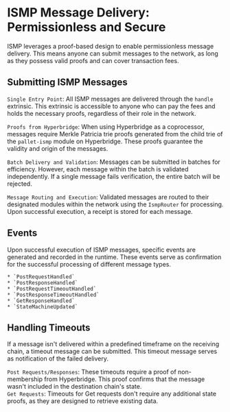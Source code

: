 # ISMP Message Delivery: Permissionless and Secure
ISMP leverages a proof-based design to enable permissionless message delivery. This means anyone can submit messages to the network, as long as they possess valid proofs and can cover transaction fees.

## Submitting ISMP Messages
`Single Entry Point`: All ISMP messages are delivered through the `handle` extrinsic. This extrinsic is accessible to anyone who can pay the fees and holds the necessary proofs, regardless of their role in the network.  

`Proofs from Hyperbridge`: When using Hyperbridge as a coprocessor, messages require Merkle Patricia trie proofs generated from the child trie of the `pallet-ismp` module on Hyperbridge. These proofs guarantee the validity and origin of the messages.  

`Batch Delivery and Validation`: Messages can be submitted in batches for efficiency. However, each message within the batch is validated independently. If a single message fails verification, the entire batch will be rejected.  

`Message Routing and Execution`: Validated messages are routed to their designated modules within the network using the `IsmpRouter` for processing. Upon successful execution, a receipt is stored for each message.  

## Events 

Upon successful execution of ISMP messages, specific events are generated and recorded in the runtime. These events serve as confirmation for the successful processing of different message types.  

    * `PostRequestHandled`
    * `PostResponseHandled`
    * `PostRequestTimeoutHandled`
    * `PostResponseTimeoutHandled`
    * `GetResponseHandled`
    * `StateMachineUpdated`

## Handling Timeouts
If a message isn't delivered within a predefined timeframe on the receiving chain, a timeout message can be submitted. This timeout message serves as notification of the failed delivery. 

`Post Requests/Responses`: These timeouts require a proof of non-membership from Hyperbridge. This proof confirms that the message wasn't included in the destination chain's state.  
`Get Requests`: Timeouts for Get requests don't require any additional state proofs, as they are designed to retrieve existing data.  